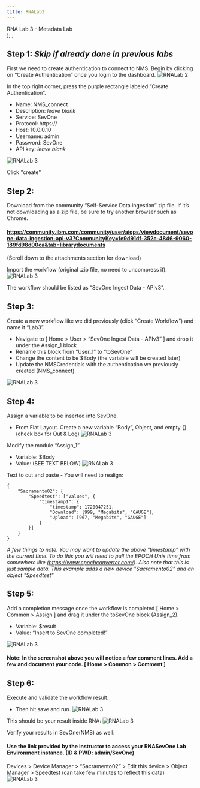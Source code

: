 ```yaml
---
title: RNALab3
---
```

  <span>
    RNA Lab 3 - Metadata Lab <br />
  </span>
);
;

## Step 1: *Skip if already done in previous labs*
First we need to create authentication to connect to NMS. Begin by clicking on “Create Authentication” once you login to the dashboard.
![RNALab 2](images/RNA/2-1.png)

In the top right corner, press the purple rectangle labeled “Create Authentication”.

- Name: NMS_connect
- Description: *leave blank*
- Service: SevOne
- Protocol: https://
- Host: 10.0.0.10
- Username: admin
- Password: SevOne
- API key: *leave blank*

![RNALab 3](images/RNA/2-2.png)

Click "create"

## Step 2:
Download from the community “Self-Service Data ingestion” zip file. If it’s not downloading as a zip file, be sure to try another browser such as Chrome. 

#### https://community.ibm.com/community/user/aiops/viewdocument/sevone-data-ingestion-api-v3?CommunityKey=fe9d91df-352c-4846-9060-189fd98d00ca&tab=librarydocuments
(Scroll down to the attachments section for download)

Import the workflow (original .zip file, no need to uncompress it).
![RNALab 3](images/RNA/3-1.png)

The workflow should be listed as “SevOne Ingest Data - APIv3”.

## Step 3:

Create a new workflow like we did previously (click “Create Workflow”) and name it “Lab3”. 

- Navigate to [ Home > User > “SevOne Ingest Data - APIv3” ] and drop it under the Assign_1 block
- Rename this block from “User_1” to “toSevOne”
- Change the content to be $Body (the variable will be created later)
- Update the NMSCredentials with the authentication we previously created (NMS_connect)

![RNALab 3](images/RNA/3-2.png)

## Step 4:
Assign a variable to be inserted into SevOne.

- From Flat Layout. Create a new variable “Body”, Object, and empty {} (check box for Out & Log)
![RNALab 3](images/RNA/3-5.png)

Modify the module “Assign_1”​

- Variable: $Body   ​
- Value: (SEE TEXT BELOW)
![RNALab 3](images/RNA/3-6.png)

Text to cut and paste - You will need to realign: 
```
{
    "Sacramento02": {
        "Speedtest": ["Values", {
            "timestamp1": {
                "timestamp": 1720047251,
                "Download": [999, "Megabits", "GAUGE"],
                "Upload": [967, "Megabits", "GAUGE"]
            }
        }]
    }
}
```
*A few things to note. You may want to update the above "timestamp" with the current time. To do this you will need to pull the EPOCH Unix time from somewhere like (https://www.epochconverter.com/). Also note that this is just sample data. This example adds a new device "Sacramento02" and an object "Speedtest"*

## Step 5:
Add a completion message once the workflow is completed [ Home > Common > Assign ] and drag it under the toSevOne block (Assign_2).

- Variable: $result
- Value: “Insert to SevOne completed!”


![RNALab 3](images/RNA/3-7.png)

#### Note: In the screenshot above you will notice a few comment lines. Add a few and document your code. [ Home > Common > Comment ]


## Step 6:
Execute and validate the workflow result.

- Then hit save and run.
![RNALab 3](images/RNA/3-3.png)


This should be your result inside RNA:
![RNALab 3](images/RNA/3-4.png)

Verify your results in SevOne(NMS) as well:
#### Use the link provided by the instructor to access your RNASevOne Lab Environment instance. (ID & PWD: admin/SevOne)


Devices > Device Manager > “Sacramento02” > Edit this device > Object Manager > Speedtest   (can take few minutes to reflect this data)
![RNALab 3](images/RNA/3-8.png)

